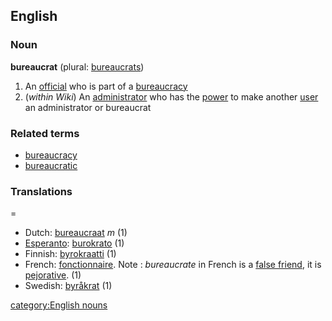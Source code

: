 ==English==
===Noun===
'''bureaucrat''' (plural: [[bureaucrats]])

# An [[official]] who is part of a [[bureaucracy]]
#(''within Wiki'') An [[administrator]] who has the [[power]] to make another [[user]] an administrator or bureaucrat

===Related terms===
*[[bureaucracy]]
*[[bureaucratic]]

===Translations====
*Dutch: [[bureaucraat]] ''m'' (1)
*[[Esperanto]]: [[burokrato]] (1)
*Finnish: [[byrokraatti]] (1)
*French: [[fonctionnaire]]. Note : ''bureaucrate'' in French is a [[false friend]], it is [[pejorative]]. (1)
*Swedish: [[byråkrat]] (1)

[[category:English nouns]]